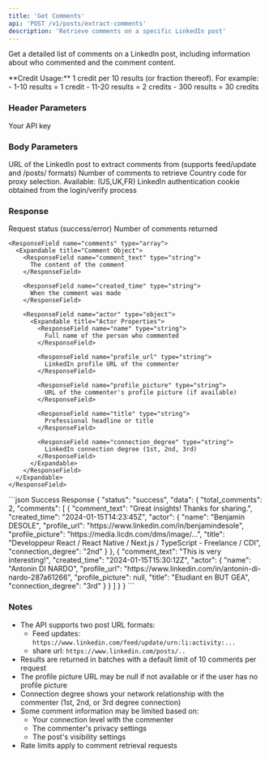 ```yaml
---
title: 'Get Comments'
api: 'POST /v1/posts/extract-comments'
description: 'Retrieve comments on a specific LinkedIn post'
---
```


Get a detailed list of comments on a LinkedIn post, including information about who commented and the comment content.

<Note>
  **Credit Usage:** 1 credit per 10 results (or fraction thereof). For example:
  - 1-10 results = 1 credit
  - 11-20 results = 2 credits
  - 300 results = 30 credits
</Note>

### Header Parameters

<ParamField header="x-api-key" type="string" required>
  Your API key
</ParamField>

### Body Parameters

<ParamField body="post_url" type="string" required>
  URL of the LinkedIn post to extract comments from (supports feed/update and /posts/ formats)
</ParamField>

<ParamField body="total_results" type="integer" default="10">
  Number of comments to retrieve
</ParamField>

<ParamField body="country" type="string" default="FR">
  Country code for proxy selection. Available: (US,UK,FR)
</ParamField>

<ParamField body="login_cookie" type="string" required>
  LinkedIn authentication cookie obtained from the login/verify process
</ParamField>

### Response

<ResponseField name="status" type="string">
  Request status (success/error)
</ResponseField>

<ResponseField name="data" type="object">
  <Expandable title="Properties">
    <ResponseField name="total_comments" type="integer">
      Number of comments returned
    </ResponseField>

    <ResponseField name="comments" type="array">
      <Expandable title="Comment Object">
        <ResponseField name="comment_text" type="string">
          The content of the comment
        </ResponseField>

        <ResponseField name="created_time" type="string">
          When the comment was made
        </ResponseField>

        <ResponseField name="actor" type="object">
          <Expandable title="Actor Properties">
            <ResponseField name="name" type="string">
              Full name of the person who commented
            </ResponseField>

            <ResponseField name="profile_url" type="string">
              LinkedIn profile URL of the commenter
            </ResponseField>

            <ResponseField name="profile_picture" type="string">
              URL of the commenter's profile picture (if available)
            </ResponseField>

            <ResponseField name="title" type="string">
              Professional headline or title
            </ResponseField>

            <ResponseField name="connection_degree" type="string">
              LinkedIn connection degree (1st, 2nd, 3rd)
            </ResponseField>
          </Expandable>
        </ResponseField>
      </Expandable>
    </ResponseField>
  </Expandable>
</ResponseField>

<ResponseExample>
```json Success Response
{
  "status": "success",
  "data": {
    "total_comments": 2,
    "comments": [
      {
        "comment_text": "Great insights! Thanks for sharing.",
        "created_time": "2024-01-15T14:23:45Z",
        "actor": {
          "name": "Benjamin DESOLE",
          "profile_url": "https://www.linkedin.com/in/benjamindesole",
          "profile_picture": "https://media.licdn.com/dms/image/...",
          "title": "Developpeur React / React Native / Next.js / TypeScript - Freelance / CDI",
          "connection_degree": "2nd"
        }
      },
      {
        "comment_text": "This is very interesting!",
        "created_time": "2024-01-15T15:30:12Z",
        "actor": {
          "name": "Antonin DI NARDO",
          "profile_url": "https://www.linkedin.com/in/antonin-di-nardo-287a61266",
          "profile_picture": null,
          "title": "Etudiant en BUT GEA",
          "connection_degree": "3rd"
        }
      }
    ]
  }
}
```
</ResponseExample>

### Notes

- The API supports two post URL formats:
  - Feed updates: `https://www.linkedin.com/feed/update/urn:li:activity:...`
  - share url: `https://www.linkedin.com/posts/..`
- Results are returned in batches with a default limit of 10 comments per request
- The profile picture URL may be null if not available or if the user has no profile picture
- Connection degree shows your network relationship with the commenter (1st, 2nd, or 3rd degree connection)
- Some comment information may be limited based on:
  - Your connection level with the commenter
  - The commenter's privacy settings
  - The post's visibility settings
- Rate limits apply to comment retrieval requests